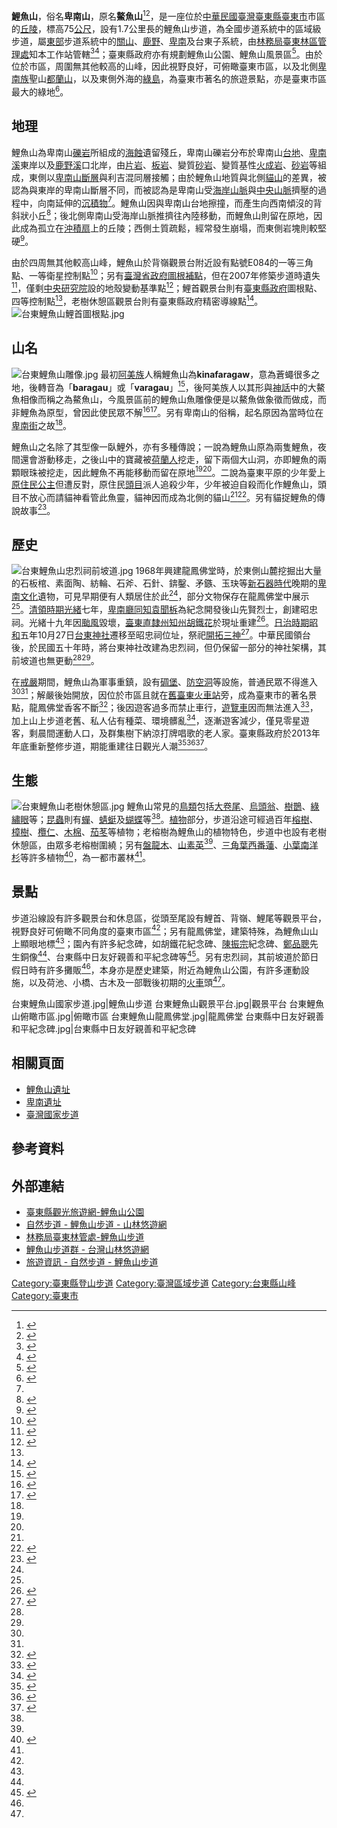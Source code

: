 {{Infobox Mountain
| 名稱 = 鯉魚山
| 照片 = 臺東鯉魚山.jpg
| 照片說明 = 自卑南文化公園遠眺的鯉魚山
| 海拔 = {{Convert|75|m|ft|0|link=on}}
| 位置 = [[臺灣|臺灣]][[臺東縣|臺東縣]][[臺東市|臺東市]]
| 山脈 = 卑南山系向南延伸的沉積物<ref name="地景">{{Cite web|url=http://140.112.64.54/landspaces/landspaces.php?editSn=100|accessdate=2016-01-05|title=地景登錄點檢索-|work=臺灣地景保育網|archive-url=https://web.archive.org/web/20160304135323/http://140.112.64.54/landspaces/landspaces.php?editSn=100|archive-date=2016-03-04|dead-url=yes}}</ref>
| 相對高度 = 
| 座標 =
| 地形圖 = [[File:台東鯉魚山步道Map.jpg|200px]]
| 類別 = 
| 年齡 = 
| 最近喷发 = 
| 首次登頂 =
| 攀登路線 = 鯉魚山步道
| pushpin_map = Taiwan
| pushpin_map_caption = 
| latd=22 |latm=45 |lats=16 |latNS=N
| longd=121 |longm=8 |longs=34 |longEW=E
}}

'''鯉魚山'''，俗名'''卑南山'''，原名'''鰲魚山'''<ref name="健行">{{Cite web|url=http://hiking.thenote.com.tw/trail/detail/341/%E9%AF%89%E9%AD%9A%E5%B1%B1%E6%AD%A5%E9%81%93|accessdate=2016-01-05|title=鯉魚山步道|work=健行筆記}}</ref><ref>{{Cite web|url=http://okgo.tw/buty/01361.html|accessdate=2016-01-05|title=臺東鯉魚山公園|work=玩全臺灣旅遊網|archive-url=https://web.archive.org/web/20140701081255/http://okgo.tw/buty/01361.html|archive-date=2014-07-01|dead-url=yes}}</ref>，是一座位於[[中華民國|中華民國]][[臺灣|臺灣]][[臺東縣|臺東縣]][[臺東市|臺東市]]市區的[[丘陵|丘陵]]，標高75[[公尺|公尺]]，設有1.7公里長的鯉魚山步道，為全國步道系統中的區域級步道，屬[[東台灣|東部]]步道系統中的[[關山鎮_(臺灣)|關山]]、[[鹿野鄉|鹿野]]、[[卑南鄉|卑南]]及台東子系統，由[[行政院農業委員會林務局|林務局]][[行政院農業委員會林務局臺東林區管理處|臺東林區管理處]]知本工作站管轄<ref name="悠遊步道">{{Cite web|url=https://recreation.forest.gov.tw/Trail/RT?typ=3&tr_id=147|title=鯉魚山步道-認識步道|accessdate=|work=臺灣山林悠遊網|publisher=中華民國[[行政院農業委員會林務局|行政院農業委員會林務局]]}}</ref><ref>{{Cite web|url=https://taitung.forest.gov.tw/0000177|accessdate=|date=|publisher=臺東林管處|title=鯉魚山步道}}</ref>；臺東縣政府亦有規劃鯉魚山公園、鯉魚山風景區<ref name="臺東縣">{{Cite web|url=http://tour.taitung.gov.tw/zh-tw/Travel/ScenicSpot/312/|accessdate=2016-01-05|work=臺東縣觀光旅遊網|title=鯉魚山公園|publisher=臺東縣政府|archive-url=https://web.archive.org/web/20150402123853/http://tour.taitung.gov.tw/zh-tw/Travel/ScenicSpot/312/|archive-date=2015-04-02|dead-url=yes}}</ref>。由於位於市區，周圍無其他較高的山峰，因此視野良好，可俯瞰臺東市區，以及北側[[卑南族|卑南族]]聖山[[都蘭山|都蘭山]]，以及東側外海的[[綠島|綠島]]，為臺東市著名的旅遊景點，亦是臺東市區最大的綠地<ref name="旅遊資訊王">{{Cite web|url=http://travel.network.com.tw/tourguide/point/showpage/68.html|title=鯉魚山|work=旅遊資訊王|accessdate=2016-01-05}}</ref>。

==地理==
鯉魚山為卑南山[[礫岩|礫岩]]所組成的[[海蝕|海蝕]]遺留殘丘，卑南山礫岩分布於卑南山[[台地|台地]]、[[卑南溪|卑南溪]]東岸以及[[鹿野溪|鹿野溪]]口北岸，由[[片岩|片岩]]、[[板岩|板岩]]、變質[[砂岩|砂岩]]、變質基性[[火成岩|火成岩]]、[[砂岩|砂岩]]等組成，東側以[[卑南山斷層|卑南山斷層]]與利吉混同層接觸；由於鯉魚山地質與北側[[貓山|貓山]]的差異，被認為與東岸的卑南山斷層不同，而被認為是卑南山受[[海岸山脈|海岸山脈]]與[[中央山脈|中央山脈]]擠壓的過程中，向南延伸的[[沉積物|沉積物]]<ref name="地景" />。鯉魚山因與卑南山台地擦撞，而產生向西南傾沒的背斜狀小丘<ref name="悠遊導覽">{{Cite web|url=https://recreation.forest.gov.tw/Trail/RT?typ=3&tr_id=147|accessdate=|work=臺灣山林悠遊網|title=鯉魚山步道-步道導覽|publisher=中華民國[[行政院農業委員會林務局|行政院農業委員會林務局]]}}</ref>；後北側卑南山受海岸山脈推擠往內陸移動，而鯉魚山則留在原地，因此成為孤立在[[沖積扇|沖積扇]]上的丘陵；西側土質疏鬆，經常發生崩塌，而東側岩塊則較堅硬<ref name="走訪1">{{Cite web|url=http://210.240.115.2/10_hometown/%E9%AF%89%E9%AD%9A%E5%B1%B1/p1.htm|accessdate=2016-01-05|work=走訪鯉魚山|title=鯉魚山簡介|publisher=臺東縣東海國小|deadurl=yes|archiveurl=https://web.archive.org/web/20160305161421/http://210.240.115.2/10_hometown/%E9%AF%89%E9%AD%9A%E5%B1%B1/p1.htm|archivedate=2016-03-05}}</ref>。

由於四周無其他較高山峰，鯉魚山於背嶺觀景台附近設有點號E084的一等三角點、一等衛星控制點<ref>{{Cite web|url=http://www.land.moi.gov.tw/content/4418-U.pdf|title=大地基準及一九九七坐標系統 2010 年成果說明|accessdate=2016-01-05|format=pdf|publisher=[[中華民國內政部|中華民國內政部]]|date=2012-03-30}}</ref>；另有[[臺灣省政府|臺灣省政府]][[圖根點|圖根補點]]，但在2007年修築步道時遺失<ref>{{Cite web|url=http://blog.xuite.net/mtff98/twblog/181677264|accessdate=2016-01-05|work=風之足跡|title=鯉魚山省政府圖根補點|date=2012-10-09}}</ref>，僅剩[[中央研究院|中央研究院]]設的地殼變動基準點<ref name="遠眺">{{Cite web|url=http://blog.xuite.net/roy234/twblog/124644889-%E9%81%A0%E7%9C%BA%E5%8F%B0%E6%9D%B1%E5%B8%82%E5%85%A8%E5%8D%80%E7%9A%84%E9%AF%89%E9%AD%9A%E5%B1%B1|accessdate=2016-01-05|work=小美小隊|title=遠眺台東市全區的鯉魚山|date=2010-02-23}}</ref>；鯉首觀景台則有[[臺東縣政府|臺東縣政府]]圖根點、四等控制點<ref name="遠眺" />，老樹休憩區觀景台則有臺東縣政府精密導線點<ref>{{Cite web|url=http://blog.xuite.net/joey_yeh/blog/68286580|accessdate=2016-01-05|work=我的山林印象|title=台東市鯉魚山,鯉魚山公園|date=2013-04-15}}</ref>。
[[File:台東鯉魚山鯉首圖根點.jpg|thumb]]

==山名==
[[File:台東鯉魚山雕像.jpg|thumb]]
最初[[阿美族|阿美族]]人稱鯉魚山為'''kinafaragaw'''，意為蒼蠅很多之地，後轉音為「'''baragau'''」或「'''varagau'''」<ref name="悠遊環境">{{Cite web|url=https://recreation.forest.gov.tw/Trail/RT?typ=3&tr_id=147|accessdate=|work=臺灣山林悠遊網|title=鯉魚山步道-環境資源|publisher=中華民國[[行政院農業委員會林務局|行政院農業委員會林務局]]}}</ref>，後阿美族人以其形與[[神話|神話]]中的大鰲魚相像而稱之為鰲魚山，今風景區前的鯉魚山魚雕像便是以鰲魚做象徵而做成，而非鯉魚為原型，曾因此使民眾不解<ref>{{Cite news|url=http://www.nownews.com/n/2009/12/14/805828|accessdate=2016-01-05|work=[[今日新聞網|今日新聞網]]|publisher=今日傳媒|title=台東鯉魚山百萬石雕 像鯨不像鯉|date=2009-12-14|author=吳宜霖、沈瑾暘}}</ref><ref>{{Cite news|url=http://www.epochtimes.com/b5/9/12/14/n2753481.htm|accessdate=2016-01-05|work=[[大紀元時報|大紀元時報]]|publisher=[[大紀元|大紀元]]|title=台東地標鯉魚山魚雕 像鯨不像鯉|date=2009-12-14|author=黃明堂、鍾麗華|archiveurl=https://web.archive.org/web/20150121174847/http://www.epochtimes.com/b5/9/12/14/n2753481.htm|archivedate=2015-01-21|deadurl=yes}}</ref>。另有卑南山的俗稱，起名原因為當時位在[[卑南街|卑南街]]之故<ref name="旅遊資訊王" />。

鯉魚山之名除了其型像一臥鯉外，亦有多種傳說；一說為鯉魚山原為兩隻鯉魚，夜間還會游動移走，之後山中的寶藏被[[荷蘭人|荷蘭人]]挖走，留下兩個大山洞，亦即鯉魚的兩顆眼珠被挖走，因此鯉魚不再能移動而留在原地<ref name="臺東縣" /><ref name="悠遊環境" />。二說為臺東平原的少年愛上[[原住民|原住民]][[公主|公主]]但遭反對，原住民[[頭目|頭目]]派人追殺少年，少年被迫自殺而化作鯉魚山，頭目不放心而請貓神看管此魚靈，貓神因而成為北側的貓山<ref name="悠遊環境" /><ref>{{Cite web|url=http://210.240.115.2/10_hometown/%E9%AF%89%E9%AD%9A%E5%B1%B1/p9.htm|accessdate=2016-01-05|work=走訪鯉魚山|title=台東平原的故事|publisher=臺東縣東海國小|deadurl=yes|archiveurl=https://web.archive.org/web/20160305161229/http://210.240.115.2/10_hometown/%E9%AF%89%E9%AD%9A%E5%B1%B1/p9.htm|archivedate=2016-03-05}}</ref>。另有貓捉鯉魚的傳說故事<ref name="台灣旅遊">{{Cite web|url=http://travel.tw.tranews.com/view/taitung/liyushan/|accessdate=2016-01-05|work=大臺灣旅遊網|title=走訪台東鯉魚山 悠遊在地人文采風}}</ref>。

==歷史==
[[File:台東鯉魚山忠烈祠前坡道.jpg|thumb]]
1968年興建龍鳳佛堂時，於東側山麓挖掘出大量的石板棺、素面陶、紡輪、石斧、石針、錛鑿、矛鏃、玉玦等[[新石器時代|新石器時代]]晚期的[[卑南文化|卑南文化]]遺物，可見早期便有人類居住於此<ref name="悠遊環境" />，部分文物保存在龍鳳佛堂中展示<ref name="走訪1" />。[[清領時期|清領時期]][[光緒|光緒]]七年，[[卑南廳|卑南廳]][[同知|同知]][[袁聞柝|袁聞柝]]為紀念開發後山先賢烈士，創建昭忠祠。光緒十九年因[[颱風|颱風]]毀壞，[[臺東直隸州|臺東直隸州]][[知州|知州]][[胡傳|胡鐵花]]於現址重建<ref name="走訪2">{{Cite web|url=http://210.240.115.2/10_hometown/%E9%AF%89%E9%AD%9A%E5%B1%B1/p4.htm|accessdate=2016-01-05|work=走訪鯉魚山|title=浩氣千秋忠烈|publisher=臺東縣東海國小|deadurl=yes|archiveurl=https://web.archive.org/web/20160822073803/http://210.240.115.2/10_hometown/%E9%AF%89%E9%AD%9A%E5%B1%B1/p4.htm|archivedate=2016-08-22}}</ref>。[[台灣日治時期|日治時期]][[昭和|昭和]]五年10月27日[[台東神社|台東神社]]遷移至昭忠祠位址，祭祀[[開拓三神|開拓三神]]<ref name="神社">{{Cite web|url=http://blog.xuite.net/apex.cheng/wretch/117811794-%E7%A5%9E%E7%A4%BE%E9%81%BA%E8%B7%A1(%E4%BA%8C%E4%B8%83)++%E5%8F%B0%E6%9D%B1%E7%A5%9E%E7%A4%BE++(%E5%BF%A0%E7%83%88%E7%A5%A0)|accessdate=2016-01-05|work=時空旅人|title=神社遺跡(二七) 台東神社 (忠烈祠)|date=2012-10-10}}</ref>。中華民國領台後，於民國五十年時，將台東神社改建為忠烈祠，但仍保留一部分的神社架構，其前坡道也無更動<ref name="走訪2" /><ref name="神社" />。

在[[臺灣省戒嚴令|戒嚴]]期間，鯉魚山為軍事重鎮，設有[[碉堡|碉堡]]、[[防空洞|防空洞]]等設施，普通民眾不得進入<ref name="悠遊環境" /><ref name="走訪2" />；解嚴後始開放，因位於市區且就在[[台東舊站|舊臺東火車站]]旁，成為臺東市的著名景點，龍鳳佛堂香客不斷<ref>{{Cite news|url=http://www.cna.com.tw/postwrite/Detail/139291.aspx|accessdate=2016-01-05|publisher=[[中央通訊社|中央通訊社]]|title=黃縣長視察台東市鯉魚山設施改善 期以安全及恢復自然景觀主要考量原則|date=2013-12-18}}</ref>；後因遊客過多而禁止車行，[[遊覽車|遊覽車]]因而無法進入<ref>{{Cite news|url=https://tw.news.yahoo.com/%E5%8F%B0%E6%9D%B1%E9%AF%89%E9%AD%9A%E5%B1%B1%E7%A6%81%E8%BB%8A%E4%B8%8A%E5%B1%B1-%E8%A7%80%E5%85%89%E6%A6%AE%E6%99%AF%E4%B8%8D%E5%86%8D-120603738.html|accessdate=2016-01-05|archiveurl=https://web.archive.org/web/20140414033610/https://tw.news.yahoo.com/%E5%8F%B0%E6%9D%B1%E9%AF%89%E9%AD%9A%E5%B1%B1%E7%A6%81%E8%BB%8A%E4%B8%8A%E5%B1%B1-%E8%A7%80%E5%85%89%E6%A6%AE%E6%99%AF%E4%B8%8D%E5%86%8D-120603738.html|archivedate=2014-04-14|author=徐榮駿|publisher=[[客家電視台|客家電視台]]新聞|title=台東鯉魚山禁車上山 觀光榮景不再|date=2013-11-11|deadurl=yes}}</ref>，加上山上步道老舊、私人佔有種菜、環境髒亂<ref>{{Cite news|url=http://city.udn.com/62073/3333061|accessdate=2016-01-05|publisher=[[聯合報|聯合報]]|title=台東人懷舊景點 最愛鯉魚山|author=李蕙君|date=2009-03-15}}</ref>，逐漸遊客減少，僅見零星遊客，剩晨間運動人口，及群集樹下納涼打牌唱歌的老人家。臺東縣政府於2013年年底重新整修步道，期能重建往日觀光人潮<ref>{{Cite news|url=http://news.ltn.com.tw/news/local/paper/739865|accessdate=2016-01-05|publisher=自由時報|title=台東縣府重振鯉魚山 擬移石獅開道|author=黃明堂|date=2013-12-19}}</ref><ref>{{Cite news|url=http://www.ksnews.com.tw/newsdetail.php?n_id=0000537024&level2_id=108|publisher=[[更生日報|更生日報]]|accessdate=2016-01-05|title=黃縣長視察鯉魚山步道等工程|archiveurl=https://web.archive.org/web/20140413164526/http://www.ksnews.com.tw/newsdetail.php?n_id=0000537024&level2_id=108|archivedate=2014-04-13|date=2014-01-28|author=蕭道田|deadurl=yes}}</ref><ref>{{Cite web|url=http://www.taitung.gov.tw/News_Content.aspx?n=E4FA0485B2A5071E&s=6005C4207FA213B1|accessdate=2016-01-05|publisher=[[臺東縣政府|臺東縣政府]]|title=黃縣長視察鯉魚山步道等工程滿意進度 期提供舒適生活環境與春節旅遊品質|date=2014-01-27}}</ref>。

==生態==
[[File:台東鯉魚山老樹休憩區.jpg|thumb]]
鯉魚山常見的[[鳥類|鳥類]]包括[[大卷尾|大卷尾]]、[[烏頭翁|烏頭翁]]、[[樹鵲|樹鵲]]、[[綠繡眼|綠繡眼]]等；[[昆蟲|昆蟲]]則有[[蟬|蟬]]、[[蜻蜓|蜻蜓]]及[[蝴蝶|蝴蝶]]等<ref name="悠遊環境" />。[[植物|植物]]部分，步道沿途可經過百年[[榕樹|榕樹]]、[[樟樹|樟樹]]、[[欖仁|欖仁]]、[[木棉|木棉]]、[[茄苳|茄苳]]等植物；老榕樹為鯉魚山的植物特色，步道中也設有老樹休憩區，由眾多老榕樹圍繞；另有[[盤龍木|盤龍木]]、[[山素英|山素英]]<ref name="悠遊導覽" />、[[三角葉西番蓮|三角葉西番蓮]]、[[小葉南洋杉|小葉南洋杉]]等許多植物<ref>{{Cite web|url=http://210.240.115.2/10_hometown/%E9%AF%89%E9%AD%9A%E5%B1%B1/p8.htm|accessdate=2016-01-05|work=走訪鯉魚山|title=植物生態|publisher=臺東縣東海國小|deadurl=yes|archiveurl=https://web.archive.org/web/20140413123631/http://210.240.115.2/10_hometown/%E9%AF%89%E9%AD%9A%E5%B1%B1/p8.htm|archivedate=2014-04-13}}</ref>，為一都市叢林<ref name="悠遊環境" />。

==景點==
步道沿線設有許多觀景台和休息區，從頭至尾設有鯉首、背嶺、鯉尾等觀景平台，視野良好可俯瞰不同角度的臺東市區<ref name="悠遊步道" />；另有龍鳳佛堂，建築特殊，為鯉魚山山上顯眼地標<ref name="台灣旅遊" />；園內有許多紀念碑，如胡鐵花紀念碑、[[陳振宗|陳振宗]]紀念碑、[[鄭品聰|鄭品聰]]先生銅像<ref name="台灣旅遊" />、台東縣中日友好親善和平紀念碑等<ref>{{Cite web|url=http://blog.yam.com/ytsiaw/article/50378599|accessdate=2016-01-05|work=流浪者之家|title=台東鯉魚山|date=2012-05-28}}</ref>。另有忠烈祠，其前坡道於節日假日時有許多攤販<ref name="臺東縣" />，本身亦是歷史建築，附近為鯉魚山公園，有許多運動設施，以及荷池、小橋、古木及一部戰後初期的[[火車|火車]]頭<ref name="旅遊資訊王" />。
<gallery>
台東鯉魚山國家步道.jpg|鯉魚山步道
台東鯉魚山觀景平台.jpg|觀景平台
台東鯉魚山俯瞰市區.jpg|俯瞰市區
台東鯉魚山龍鳳佛堂.jpg|龍鳳佛堂
台東縣中日友好親善和平紀念碑.jpg|台東縣中日友好親善和平紀念碑
</gallery>

==相關頁面==
*[[鯉魚山遺址|鯉魚山遺址]]
*[[卑南遺址|卑南遺址]]
*[[國家步道系統|臺灣國家步道]]
{{commonscat|Liyu Mountain}}
==參考資料==
{{reflist|2}}

==外部連結==
*[https://web.archive.org/web/20140413132340/http://tour.taitung.gov.tw/zh-tw/Travel/ScenicSpot/312/ 臺東縣觀光旅遊網-鯉魚山公園]
*[https://recreation.forest.gov.tw/Trail/RT?typ=3&tr_id=147 自然步道 - 鯉魚山步道 - 山林悠遊網]
*[https://taitung.forest.gov.tw/0000177 林務局臺東林管處-鯉魚山步道]
*[https://recreation.forest.gov.tw/Trail/RT?tr_id=156 鯉魚山步道群 - 台灣山林悠遊網]
*[https://www.forest.gov.tw/0000351 旅遊資訊 - 自然步道 - 鯉魚山步道]

{{臺灣區域步道}}
[[Category:臺東縣登山步道|Category:臺東縣登山步道]]
[[Category:臺灣區域步道|Category:臺灣區域步道]]
[[Category:台東縣山峰|Category:台東縣山峰]]
[[Category:臺東市|Category:臺東市]]